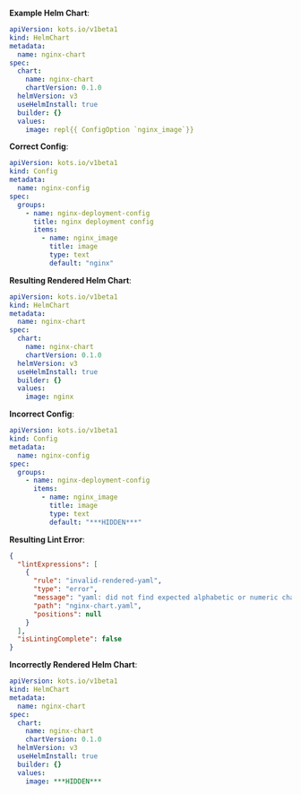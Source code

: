 **Example Helm Chart**:
```yaml
apiVersion: kots.io/v1beta1
kind: HelmChart
metadata:
  name: nginx-chart
spec:
  chart:
    name: nginx-chart
    chartVersion: 0.1.0
  helmVersion: v3
  useHelmInstall: true
  builder: {}
  values:
    image: repl{{ ConfigOption `nginx_image`}}
```

**Correct Config**:
```yaml
apiVersion: kots.io/v1beta1
kind: Config
metadata:
  name: nginx-config
spec:
  groups:
    - name: nginx-deployment-config
      title: nginx deployment config
      items:
        - name: nginx_image
          title: image
          type: text
          default: "nginx"
```

**Resulting Rendered Helm Chart**:
```yaml
apiVersion: kots.io/v1beta1
kind: HelmChart
metadata:
  name: nginx-chart
spec:
  chart:
    name: nginx-chart
    chartVersion: 0.1.0
  helmVersion: v3
  useHelmInstall: true
  builder: {}
  values:
    image: nginx
```
**Incorrect Config**:
```yaml
apiVersion: kots.io/v1beta1
kind: Config
metadata:
  name: nginx-config
spec:
  groups:
    - name: nginx-deployment-config
      items:
        - name: nginx_image
          title: image
          type: text
          default: "***HIDDEN***"
```

**Resulting Lint Error**:
```json
{
  "lintExpressions": [
    {
      "rule": "invalid-rendered-yaml",
      "type": "error",
      "message": "yaml: did not find expected alphabetic or numeric character: image: ***HIDDEN***",
      "path": "nginx-chart.yaml",
      "positions": null
    }
  ],
  "isLintingComplete": false
}
```
**Incorrectly Rendered Helm Chart**:
```yaml
apiVersion: kots.io/v1beta1
kind: HelmChart
metadata:
  name: nginx-chart
spec:
  chart:
    name: nginx-chart
    chartVersion: 0.1.0
  helmVersion: v3
  useHelmInstall: true
  builder: {}
  values:
    image: ***HIDDEN***
```
